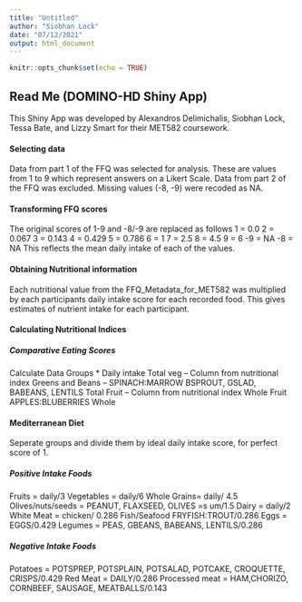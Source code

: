---
title: "Untitled"
author: "Siobhan Lock"
date: "07/12/2021"
output: html_document
---

```{r setup, include=FALSE}
knitr::opts_chunk$set(echo = TRUE)
```

## Read Me (DOMINO-HD Shiny App)
This Shiny App was developed by Alexandros Delimichalis, Siobhan Lock, Tessa Bate, and Lizzy Smart for their MET582 coursework. 

#### Selecting data
Data from part 1 of the FFQ was selected for analysis. These are values from 1 to 9 which represent answers on a Likert Scale. Data from part 2 of the FFQ was excluded. Missing values (-8, -9) were recoded as NA. 

#### Transforming FFQ scores
The original scores of 1-9 and -8/-9 are replaced as follows
1 = 0.0
2 = 0.067
3 = 0.143
4 = 0.429
5 = 0.786
6 = 1
7 = 2.5
8 = 4.5
9 = 6
-9 = NA
-8 = NA
This reflects the mean daily intake of each of the values.

#### Obtaining Nutritional information
Each nutritional value from the FFQ_Metadata_for_MET582 was multiplied by each participants daily intake score for each recorded food. This gives estimates of nutrient intake for each participant.

#### Calculating Nutritional Indices
##### Comparative Eating Scores 
Calculate Data Groups * Daily intake 
Total veg – Column from nutritional index
Greens and Beans – SPINACH:MARROW BSPROUT, GSLAD, BABEANS, LENTILS
Total Fruit – Column from nutritional index
Whole Fruit APPLES:BLUBERRIES
Whole

#### Mediterranean Diet 
Seperate groups and divide them by ideal daily intake score, for perfect score of 1.

##### Positive Intake Foods
Fruits = daily/3 
Vegetables = daily/6
Whole Grains= daily/ 4.5
Olives/nuts/seeds = PEANUT, FLAXSEED, OLIVES =s um/1.5
Dairy = daily/2
White Meat = chicken/ 0.286
Fish/Seafood  FRYFISH:TROUT/0.286
Eggs = EGGS/0.429
Legumes = PEAS, GBEANS, BABEANS, LENTILS/0.286

##### Negative Intake Foods
Potatoes = POTSPREP, POTSPLAIN, POTSALAD, POTCAKE, CROQUETTE, CRISPS/0.429
Red Meat = DAILY/0.286
Processed meat = HAM,CHORIZO, CORNBEEF, SAUSAGE, MEATBALLS/0.143
